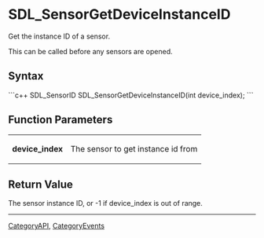 <!-- pragma section-numbers off -->
<!-- pragma disable-camelcase -->

= SDL_SensorGetDeviceInstanceID =
Get the instance ID of a sensor.

This can be called before any sensors are opened.


== Syntax ==
```c++
SDL_SensorID SDL_SensorGetDeviceInstanceID(int device_index);
```

== Function Parameters ==
{|
|'''device_index'''
|The sensor to get instance id from
|}

== Return Value ==
The sensor instance ID, or -1 if device_index is out of range.

----
[[CategoryAPI]], [[CategoryEvents]]
